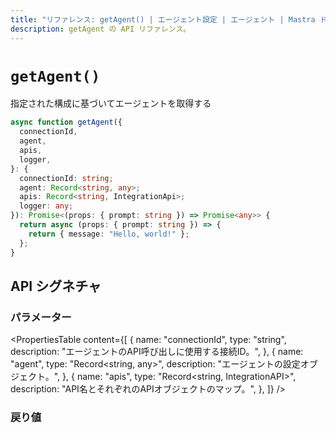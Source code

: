 ```yaml
---
title: "リファレンス: getAgent() | エージェント設定 | エージェント | Mastra ドキュメント"
description: getAgent の API リファレンス。
---
```


# `getAgent()`

指定された構成に基づいてエージェントを取得する

```ts showLineNumbers copy
async function getAgent({
  connectionId,
  agent,
  apis,
  logger,
}: {
  connectionId: string;
  agent: Record<string, any>;
  apis: Record<string, IntegrationApi>;
  logger: any;
}): Promise<(props: { prompt: string }) => Promise<any>> {
  return async (props: { prompt: string }) => {
    return { message: "Hello, world!" };
  };
}
```

## API シグネチャ

### パラメーター

<PropertiesTable
  content={[
    {
      name: "connectionId",
      type: "string",
      description: "エージェントのAPI呼び出しに使用する接続ID。",
    },
    {
      name: "agent",
      type: "Record<string, any>",
      description: "エージェントの設定オブジェクト。",
    },
    {
      name: "apis",
      type: "Record<string, IntegrationAPI>",
      description: "API名とそれぞれのAPIオブジェクトのマップ。",
    },
  ]}
/>

### 戻り値

<PropertiesTable content={[]} />
